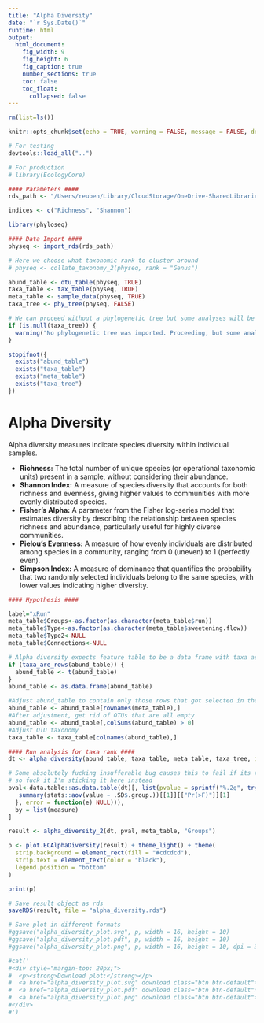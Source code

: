 ```yaml
---
title: "Alpha Diversity"
date: "`r Sys.Date()`"
runtime: html
output: 
  html_document:
    fig_width: 9
    fig_height: 6
    fig_caption: true
    number_sections: true
    toc: false
    toc_float:
      collapsed: false
---
```


```r
rm(list=ls())

knitr::opts_chunk$set(echo = TRUE, warning = FALSE, message = FALSE, dev = 'svg')

# For testing
devtools::load_all("..")

# For production
# library(EcologyCore)
```

```r
#### Parameters ####
rds_path <- "/Users/reuben/Library/CloudStorage/OneDrive-SharedLibraries-CranfieldUniversity/Sophie Bretagne - Shared/data/experiment.rds"

indices <- c("Richness", "Shannon")
```

```r
library(phyloseq)

#### Data Import ####
physeq <- import_rds(rds_path)

# Here we choose what taxonomic rank to cluster around
# physeq <- collate_taxonomy_2(physeq, rank = "Genus")

abund_table <- otu_table(physeq, TRUE)
taxa_table <- tax_table(physeq, TRUE)
meta_table <- sample_data(physeq, TRUE)
taxa_tree <- phy_tree(physeq, FALSE)

# We can proceed without a phylogenetic tree but some analyses will be unavailable
if (is.null(taxa_tree)) {
  warning("No phylogenetic tree was imported. Proceeding, but some analyses may be unavailable.")
}
```

```r
stopifnot({
  exists("abund_table")
  exists("taxa_table")
  exists("meta_table")
  exists("taxa_tree")
})
```

# Alpha Diversity

Alpha diversity measures indicate species diversity within individual samples.

- **Richness:** The total number of unique species (or operational taxonomic units) present in a sample, without considering their abundance.
- **Shannon Index:** A measure of species diversity that accounts for both richness and evenness, giving higher values to communities with more evenly distributed species.
- **Fisher’s Alpha:** A parameter from the Fisher log-series model that estimates diversity by describing the relationship between species richness and abundance, particularly useful for highly diverse communities.
- **Pielou’s Evenness:** A measure of how evenly individuals are distributed among species in a community, ranging from 0 (uneven) to 1 (perfectly even).
- **Simpson Index:** A measure of dominance that quantifies the probability that two randomly selected individuals belong to the same species, with lower values indicating higher diversity.

```r
#### Hypothesis ####

label="xRun"
meta_table$Groups<-as.factor(as.character(meta_table$run))
meta_table$Type<-as.factor(as.character(meta_table$sweetening.flow))
meta_table$Type2<-NULL
meta_table$Connections<-NULL
```

```r
# Alpha diversity expects feature table to be a data frame with taxa as columns and samples as rows, so might need some transforming
if (taxa_are_rows(abund_table)) {
  abund_table <- t(abund_table)
}
abund_table <- as.data.frame(abund_table)

#Adjust abund_table to contain only those rows that got selected in the Hypothesis space
abund_table <- abund_table[rownames(meta_table),]
#After adjustment, get rid of OTUs that are all empty
abund_table <- abund_table[,colSums(abund_table) > 0]
#Adjust OTU taxonomy
taxa_table <- taxa_table[colnames(abund_table),]
```

```r
#### Run analysis for taxa rank ####
dt <- alpha_diversity(abund_table, taxa_table, meta_table, taxa_tree, indices = indices)

# Some absolutely fucking insufferable bug causes this to fail if its run in a package
# so fuck it I'm sticking it here instead
pval<-data.table::as.data.table(dt)[, list(pvalue = sprintf("%.2g", tryCatch({
   summary(stats::aov(value ~ .SD$.group.))[[1]][["Pr(>F)"]][1]
  }, error = function(e) NULL))),
  by = list(measure)
]

result <- alpha_diversity_2(dt, pval, meta_table, "Groups")
```

```r
p <- plot.ECAlphaDiversity(result) + theme_light() + theme(
  strip.background = element_rect(fill = "#cdcdcd"),
  strip.text = element_text(color = "black"),
  legend.position = "bottom"
)

print(p)
```

```r
# Save result object as rds
saveRDS(result, file = "alpha_diversity.rds")

# Save plot in different formats
#ggsave("alpha_diversity_plot.svg", p, width = 16, height = 10)
#ggsave("alpha_diversity_plot.pdf", p, width = 16, height = 10)
#ggsave("alpha_diversity_plot.png", p, width = 16, height = 10, dpi = 300)

#cat('
#<div style="margin-top: 20px;">
#  <p><strong>Download plot:</strong></p>
#  <a href="alpha_diversity_plot.svg" download class="btn btn-default">Download SVG</a>
#  <a href="alpha_diversity_plot.pdf" download class="btn btn-default">Download PDF</a>
#  <a href="alpha_diversity_plot.png" download class="btn btn-default">Download PNG</a>
#</div>
#')
```
